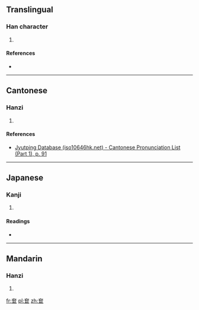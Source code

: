==Translingual==

===Han character===
{{Han char|rn=37|rad=大|as=05|sn=8|four=|canj=大尸尸 (KSS)|ids=⿱[[大]][[巨]]}}

# {{defn|Han|sort=大05}}

====References====
* {{Han ref|kx=0250.270|dkj=05888|dj=0510.250|hdz=10529.100|uh=5946|ud=22854}}

----

==Cantonese==

===Hanzi===
{{yue-hanzi|jyut=[[gyun6]]|y=gyun6}}

# {{defn|lang=yue|sort=大05}}

====References====
* [http://www.iso10646hk.net/jp/document/download.jsp Jyutping Database (iso10646hk.net) - Cantonese Pronunciation List (Part 1), p. 91]

----

==Japanese==

===Kanji===
{{ja-kanji|grade=|rs=大05}}

# {{defn|lang=ja|sort=大05}}

====Readings====
* {{ja-readings|on=[[けん]] (ken), [[がん]] (gan)|kun=[[おおきい]] (ookii)}}

----

==Mandarin==

===Hanzi===
{{cmn-hanzi|pin=[[quǎn]] ([[quan3]])|wg=ch'üan<sup>3</sup>}}

# {{defn|lang=cmn|sort=大05}}

[[fr:奆]]
[[pl:奆]]
[[zh:奆]]